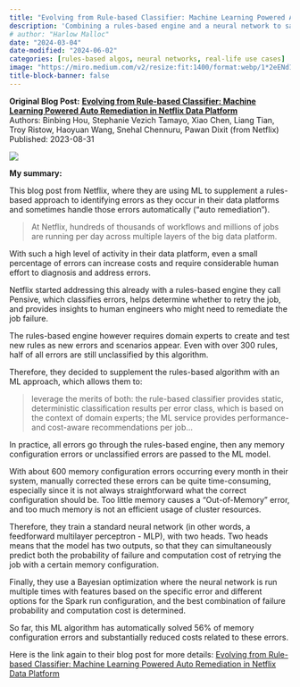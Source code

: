 ```yaml
---
title: "Evolving from Rule-based Classifier: Machine Learning Powered Auto Remediation in Netflix Data Platform"
description: 'Combining a rules-based engine and a neural network to save data platform costs from Binbing Hou et al. at Netflix'
# author: "Harlow Malloc"
date: "2024-03-04"
date-modified: "2024-06-02"
categories: [rules-based algos, neural networks, real-life use cases]
image: "https://miro.medium.com/v2/resize:fit:1400/format:webp/1*2eENd1mhwyGpMWNccEwqlQ.png"
title-block-banner: false
---
```


::: {.hero-banner}
::: {.hero-text}
**Original Blog Post:**
**[Evolving from Rule-based Classifier: Machine Learning Powered Auto Remediation in Netflix Data Platform](https://netflixtechblog.com/evolving-from-rule-based-classifier-machine-learning-powered-auto-remediation-in-netflix-data-039d5efd115b)** <br>
Authors: Binbing Hou, Stephanie Vezich Tamayo, Xiao Chen, Liang Tian, Troy Ristow, Haoyuan Wang, Snehal Chennuru, Pawan Dixit (from
    Netflix) <br>
Published: 2023-08-31
:::
::: {.hero-image}
![](https://miro.medium.com/v2/resize:fit:1400/format:webp/1*2eENd1mhwyGpMWNccEwqlQ.png)
:::
:::

**My summary:**

This blog post from Netflix, where they are using ML to supplement a rules-based approach to identifying errors as they occur in their data platforms and sometimes handle those errors automatically ("auto remediation").

> At Netflix, hundreds of thousands of workflows and millions of jobs are
> running per day across multiple layers of the big data platform.

With such a high level of activity in their data platform, even a small percentage of errors can increase costs and require considerable human effort to diagnosis and address errors.

Netflix started addressing this already with a rules-based engine they call Pensive, which classifies errors, helps determine whether to retry the job, and provides insights to human engineers who might need to remediate the job failure.

The rules-based engine however requires domain experts to create and test new rules as new errors and scenarios appear. Even with over 300 rules, half of all errors are still unclassified by this algorithm.

Therefore, they decided to supplement the rules-based algorithm with an ML approach, which allows them to:

> leverage the merits of both: the rule-based classifier provides static,
> deterministic classification results per error class, which is based on the
> context of domain experts; the ML service provides performance- and
> cost-aware recommendations per job...

In practice, all errors go through the rules-based engine, then any memory configuration errors or unclassified errors are passed to the ML model.

With about 600 memory configuration errors occurring every month in their system, manually corrected these errors can be quite time-consuming, especially since it is not always straightforward what the correct configuration should be. Too little memory causes a "Out-of-Memory" error, and too much memory is not an efficient usage of cluster resources.

Therefore, they train a standard neural network (in other words, a feedforward multilayer perceptron - MLP), with two heads. Two heads means that the model has two outputs, so that they can simultaneously predict both the probability of failure and computation cost of retrying the job with a certain memory configuration.

Finally, they use a Bayesian optimization where the neural network is run multiple times with features based on the specific error and different options for the Spark run configuration, and the best combination of failure probability and computation cost is determined.

So far, this ML algorithm has automatically solved 56% of memory configuration errors and substantially reduced costs related to these errors.

Here is the link again to their blog post for more details:
[Evolving from Rule-based Classifier: Machine Learning Powered Auto Remediation in Netflix Data Platform](https://netflixtechblog.com/evolving-from-rule-based-classifier-machine-learning-powered-auto-remediation-in-netflix-data-039d5efd115b)

